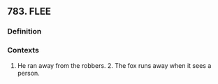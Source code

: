 ## 783. FLEE
### Definition


### Contexts
1. He ran away from the robbers. 2. The fox runs away when it sees a person.

